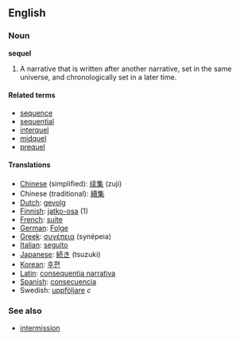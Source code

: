 ==English==
===Noun===
'''sequel'''

# A narrative that is written after another narrative, set in the same universe, and chronologically set in a later time.

==== Related terms ====
* [[sequence]]
* [[sequential]]
* [[interquel]]
* [[midquel]]
* [[prequel]]

==== Translations ====
*[[Chinese]] (simplified): [[续集]] (zuji)
*Chinese (traditional): [[續集]]
*[[Dutch]]: [[gevolg]]
*[[Finnish]]: [[jatko-osa]] (1)
*[[French]]: [[suite]]
*[[German]]: [[Folge]]
*[[Greek]]: [[συνέπεια]] (synépeia)
*[[Italian]]: [[seguito]]
*[[Japanese]]: [[続き]] (tsuzuki)
*[[Korean]]: [[후편]]
*[[Latin]]: [[consequentia narrativa]]
*[[Spanish]]: [[consecuencia]]
*Swedish: [[uppföljare]] ''c''

===See also===
* [[intermission]]